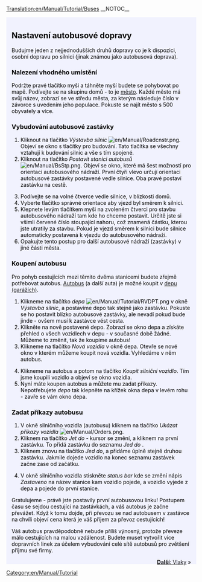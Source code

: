 [[Translation:en/Manual/Tutorial/Buses]]
__NOTOC__
{{en/Tabs|5|2
|cs/Manual/Tutorial/Main Page|1. Začínáme<!--
-->|cs/Manual/Tutorial/Autobusy|2. Autobusy<!--
-->|cs/Manual/Tutorial/Vlaky|3. Vlaky<!--
-->|cs/Manual/Tutorial/Letadla|4. Letadla<!--
-->|cs/Manual/Tutorial/Závěr|5. Závěr}}
<div style="padding:.5em 1em 1em 1em; border-top:none; background-color:#f1f2fe; color:#000;">
{{cs/Manual/Tutorial/Cvičení}}
==Nastavení autobusové dopravy==
Budujme jeden z nejjednodušších druhů dopravy co je k dispozici, osobní dopravu po silnici (jinak známou jako autobusová doprava).

===Nalezení vhodného umístění===
Podržte pravé tlačítko myši a táhněte myší budete se pohybovat po mapě. Podívejte se na skupinu domů - to je [[en/Manual/Towns|město]]. Každé město má svůj název, zobrazí se ve středu města, za kterým následuje číslo v závorce s uvedením jeho populace. Pokuste se najít město s 500 obyvately a více.
{{en/Phototable|[[File:en/Manual/Tutorial bus 1.png|400px|A town]]|Město|none}}

===Vybudování autobusové zastávky===
#Kliknout na tlačítko ''Výstavba silnic'' [[File:en/Manual/Roadcnstr.png]]. Objeví se okno s tlačítky pro budování. Tato tlačítka se všechny vztahují k budování silnic a vše s tím spojené.
#Kliknout na tlačítko ''Postavit stanici autobusů'' [[File:en/Manual/BsStp.png]]. Objeví se okno, které má šest možností pro orientaci autobusového nádraží. První čtyři vlevo určují orientaci autobusové zastávky postavené vedle silnice. Oba pravé postaví zastávku na cestě.
{{en/Phototable|[[File:en/Manual/Tutorial bus 2.png]]|Výběr orientace a lokality.|none|6=:}}
<ol start="3">
<li>Podívejte se na volné čtverce vedle silnice, v blízkosti domů. 
<li>Vyberte tlačítko správné orientace aby vjezd byl směrem k silnici.
<li>Klepnete levým tlačítkem myši na zvoleném čtverci pro stavbu autobusového nádraží tam kde ho chceme postavit. Určitě jste si všimli červené číslo stoupající nahoru, což znamená částku, kterou jste utratily za stavbu. Pokud je vjezd směrem k silnici bude silnice automaticky postavená k vjezdu do autobusového nádraží.
<li>Opakujte tento postup pro další autobusové nádraží (zastávky) v jiné části města.
</ol>
{{en/Phototable|[[File:en/Manual/Tutorial bus 4.png|400px]]|Postavení autobusové stanice.|none|6=:}}

===Koupení autobusu===
Pro pohyb cestujících mezi těmito dvěma stanicemi budete zřejmě potřebovat autobus. [[en/Manual/Base Set/Road Vehicles/Buses|Autobus]] (a další auta) je možné koupit v [[en/Manual/Depots|depu (garážích)]].
#Klikneme na tlačítko ''depa'' [[File:en/Manual/Tutorial/RVDPT.png]] v okně ''Výstavba silnic'', a postavíme depo tak stejně jako zastávku. Pokuste se ho postavit blízko autobusové zastávky, ale nevadí pokud bude jinde - ovšem musí k zastávce vést cesta.
#Klikněte na nově postavené depo. Zobrazí se okno depa a získáte přehled o všech vozidlech v depu - v současné době žádné. Můžeme to změnit, tak že koupíme autobus!
#Klikneme na tlačítko ''Nová vozidla'' v okně depa. Otevře se nové okno v kterém můžeme koupit nová vozidla. Vyhledáme v něm autobus.
{{en/Phototable|[[File:en/Manual/Tutorial bus 5.png]]|Uvnitř depa.....|none|6=:}}
<ol start="4">
<li>Klikneme na autobus a potom na tlačítko ''Koupit silniční vozidlo''. Tím jsme koupili vozidlo a objeví se okno vozidla.
<li>Nyní máte koupen autobus a můžete mu zadat příkazy. Nepotřebujete ''depo'' tak klepněte na křížek okna depa v levém rohu - zavře se vám okno depa.
</ol>

===Zadat příkazy autobusu===
#V okně silničního vozidla (autobusu) kliknem na tlačítko ''Ukázat příkazy vozidla'' [[File:en/Manual/Orders.png]]. 
#Kliknem na tlačítko ''Jet do'' - kursor se změní, a kliknem na první zastávku. To přidá zastávku do seznamu ''Jed do <zastávky>''. 
#Kliknem znovu na tlačítko ''Jed do'', a přidáme úplně stejně druhou zastávku. Jakmile dojede vozidlo na konec seznamu zastávek začne zase od začátku.
{{en/Phototable|[[File:en/Manual/Tutorial bus 6.png]]|Příkazy pro vozidlo.|none|6=:}}
<ol start="4">
<li>V okně silničního vozidla stiskněte ''status bar'' kde se změní nápis ''Zastaveno'' na název stanice kam vozidlo pojede, a vozidlo vyjede z depa a pojede do první stanice.
</ol>
{{en/Phototable|[[File:en/Manual/Tutorial bus 7.png]]|Váš první autobus se chystá přijet na zastávku.|none|6=:}}
Gratulujeme - právě jste postavily první autobusovou linku! Postupem času se sejdou cestující na zastávkách, a váš autobus je začne převážet. Když k tomu dojde, při převozu se nad autobusem v zastávce na chvíli objeví cena která je váš příjem za převoz cestujících!

Váš autobus pravděpodobně nebude příliš výnosný, protože převeze málo cestujících na malou vzdálenost. Budete muset vytvořit více dopravních linek za účelem vybudování celé sítě autobusů pro zvětšení příjmu své firmy.

<span style="float: right">[[cs/Manual/Tutorial/Vlaky|'''Další''': Vlaky]] &raquo;</span>
</div>
[[Category:en/Manual/Tutorial]]